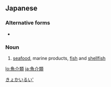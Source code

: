 ==Japanese==
{{ja-kanjitab|ぎょ|かい|るい|yomi=on}}

===Alternative forms===
* {{l|ja|魚貝類}}

===Noun===
{{ja-noun|ぎょかいるい}}

# [[seafood]], marine products, [[fish]] and [[shellfish]]

[[Category:ja:Foods|きょかいるい']]

[[lo:魚介類]]
[[ja:魚介類]]